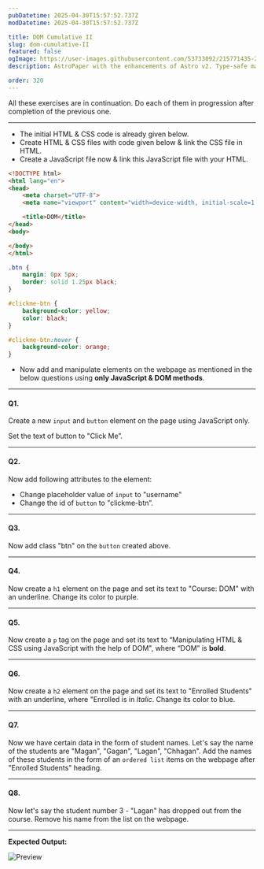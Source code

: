 ```yaml
---
pubDatetime: 2025-04-30T15:57:52.737Z
modDatetime: 2025-04-30T15:57:52.737Z

title: DOM Cumulative II
slug: dom-cumulative-II
featured: false
ogImage: https://user-images.githubusercontent.com/53733092/215771435-25408246-2309-4f8b-a781-1f3d93bdf0ec.png
description: AstroPaper with the enhancements of Astro v2. Type-safe markdown contents, bug fixes and better dev experience etc.

order: 320
---
```



<Admonition variant="note" title="note">
    All these exercises are in continuation. Do each of them in progression after completion of the previous one.
</Admonition>

---

- The initial HTML & CSS code is already given below.
- Create HTML & CSS files with code given below & link the CSS file in HTML.
- Create a JavaScript file now & link this JavaScript file with your HTML.

```html
<!DOCTYPE html>
<html lang="en">
<head>
    <meta charset="UTF-8">
    <meta name="viewport" content="width=device-width, initial-scale=1.0">

    <title>DOM</title>
</head>
<body>

</body>
</html>
```

```css
.btn {
    margin: 0px 5px;
    border: solid 1.25px black;
}

#clickme-btn {
    background-color: yellow;
    color: black;
}

#clickme-btn:hover {
    background-color: orange;
}
```

- Now add and manipulate elements on the webpage as mentioned in the below questions using **only JavaScript & DOM methods**.

---

#### Q1.

Create a new `input` and `button` element on the page using JavaScript only. 

Set the text of button to "Click Me”.

---

#### Q2.

Now add following attributes to the element:
- Change placeholder value of `input` to "username"
- Change the id of `button` to "clickme-btn”.

---

#### Q3.

Now add class "btn" on the `button` created above.

---

#### Q4.

Now create a `h1` element on the page and set its text to "Course: DOM" with an underline.
Change its color to purple.

---

#### Q5.

Now create a `p` tag on the page and set its text to “Manipulating HTML & CSS using JavaScript with the help of DOM", where “DOM” is **bold**.

---

#### Q6.

Now create a `h2` element on the page and set its text to "Enrolled Students" with an underline, where "Enrolled is in _Italic_.
Change its color to blue.

---

#### Q7.

Now we have certain data in the form of student names.
Let's say the name of the students are "Magan", "Gagan", "Lagan", "Chhagan".
Add the names of these students in the form of an `ordered list` items on the webpage after "Enrolled Students" heading.

---

#### Q8.

Now let's say the student number 3 - "Lagan" has dropped out from the course.
Remove his name from the list on the webpage.

---

**Expected Output:**

![Preview](@/assets/images/courses/programming/webdev/js/exercises/dom-cumulative-II/1.png)